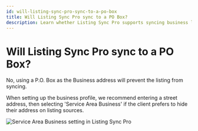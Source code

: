 ```yaml
---
id: will-listing-sync-pro-sync-to-a-po-box
title: Will Listing Sync Pro sync to a PO Box?
description: Learn whether Listing Sync Pro supports syncing business listings with PO Box addresses.
---
```


# Will Listing Sync Pro sync to a PO Box?

No, using a P.O. Box as the Business address will prevent the listing from syncing.

When setting up the business profile, we recommend entering a street address, then selecting 'Service Area Business' if the client prefers to hide their address on listing sources.

![Service Area Business setting in Listing Sync Pro](/img/listing-sync-pro/po-box-10960749661079.jpg)